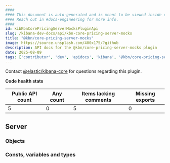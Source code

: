 ```yaml
---
####
#### This document is auto-generated and is meant to be viewed inside our experimental, new docs system.
#### Reach out in #docs-engineering for more info.
####
id: kibKbnCorePricingServerMocksPluginApi
slug: /kibana-dev-docs/api/kbn-core-pricing-server-mocks
title: "@kbn/core-pricing-server-mocks"
image: https://source.unsplash.com/400x175/?github
description: API docs for the @kbn/core-pricing-server-mocks plugin
date: 2025-08-09
tags: ['contributor', 'dev', 'apidocs', 'kibana', '@kbn/core-pricing-server-mocks']
---
```




Contact [@elastic/kibana-core](https://github.com/orgs/elastic/teams/kibana-core) for questions regarding this plugin.

**Code health stats**

| Public API count  | Any count | Items lacking comments | Missing exports |
|-------------------|-----------|------------------------|-----------------|
| 5 | 0 | 5 | 0 |

## Server

### Objects
<DocDefinitionList data={kbnCorePricingServerMocksObj.server.objects}/>

### Consts, variables and types
<DocDefinitionList data={kbnCorePricingServerMocksObj.server.misc}/>

